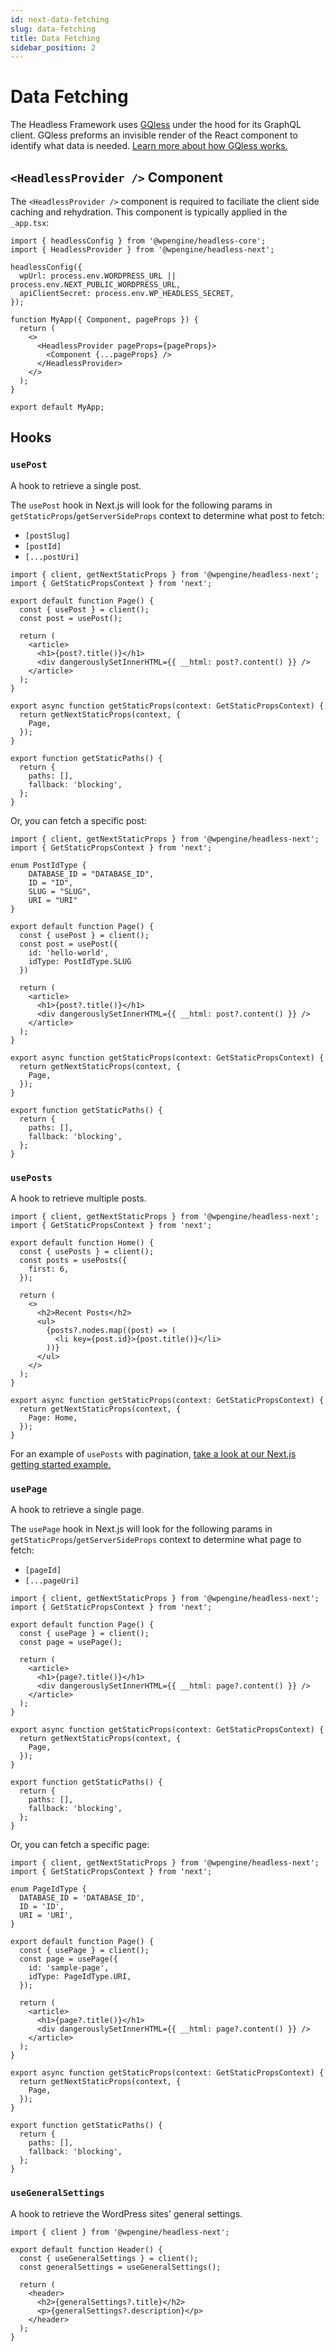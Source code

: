 ```yaml
---
id: next-data-fetching
slug: data-fetching
title: Data Fetching
sidebar_position: 2
---
```


# Data Fetching

The Headless Framework uses [GQless](https://gqless.com/react/fetching-data) under the hood for its GraphQL client. GQless preforms an invisible render of the React component to identify what data is needed. [Learn more about how GQless works.](https://gqless.com/intro/how-it-works)

## `<HeadlessProvider />` Component

The `<HeadlessProvider />` component is required to faciliate the client side caching and rehydration. This component is typically applied in the `_app.tsx`:

```tsx title="/src/pages/_app.tsx" {2,12-14}
import { headlessConfig } from '@wpengine/headless-core';
import { HeadlessProvider } from '@wpengine/headless-next';

headlessConfig({
  wpUrl: process.env.WORDPRESS_URL || process.env.NEXT_PUBLIC_WORDPRESS_URL,
  apiClientSecret: process.env.WP_HEADLESS_SECRET,
});

function MyApp({ Component, pageProps }) {
  return (
    <>
      <HeadlessProvider pageProps={pageProps}>
        <Component {...pageProps} />
      </HeadlessProvider>
    </>
  );
}

export default MyApp;
```

## Hooks

### `usePost`

A hook to retrieve a single post.

The `usePost` hook in Next.js will look for the following params in `getStaticProps`/`getServerSideProps` context to determine what post to fetch:

* `[postSlug]`
* `[postId]`
* `[...postUri]`

```tsx title="/src/pages/posts/[postSlug].tsx" {6,10,11}
import { client, getNextStaticProps } from '@wpengine/headless-next';
import { GetStaticPropsContext } from 'next';

export default function Page() {
  const { usePost } = client();
  const post = usePost();

  return (
    <article>
      <h1>{post?.title()}</h1>
      <div dangerouslySetInnerHTML={{ __html: post?.content() }} />
    </article>
  );
}

export async function getStaticProps(context: GetStaticPropsContext) {
  return getNextStaticProps(context, {
    Page,
  });
}

export function getStaticPaths() {
  return {
    paths: [],
    fallback: 'blocking',
  };
}
```

Or, you can fetch a specific post:

```tsx {4-9,13-16}
import { client, getNextStaticProps } from '@wpengine/headless-next';
import { GetStaticPropsContext } from 'next';

enum PostIdType {
    DATABASE_ID = "DATABASE_ID",
    ID = "ID",
    SLUG = "SLUG",
    URI = "URI"
}

export default function Page() {
  const { usePost } = client();
  const post = usePost({
    id: 'hello-world',
    idType: PostIdType.SLUG
  })

  return (
    <article>
      <h1>{post?.title()}</h1>
      <div dangerouslySetInnerHTML={{ __html: post?.content() }} />
    </article>
  );
}

export async function getStaticProps(context: GetStaticPropsContext) {
  return getNextStaticProps(context, {
    Page,
  });
}

export function getStaticPaths() {
  return {
    paths: [],
    fallback: 'blocking',
  };
}
```

### `usePosts`

A hook to retrieve multiple posts.

```tsx title="src/pages/index.tsx" {6-8,14-16}
import { client, getNextStaticProps } from '@wpengine/headless-next';
import { GetStaticPropsContext } from 'next';

export default function Home() {
  const { usePosts } = client();
  const posts = usePosts({
    first: 6,
  });

  return (
    <>
      <h2>Recent Posts</h2>
      <ul>
        {posts?.nodes.map((post) => (
          <li key={post.id}>{post.title()}</li>
        ))}
      </ul>
    </>
  );
}

export async function getStaticProps(context: GetStaticPropsContext) {
  return getNextStaticProps(context, {
    Page: Home,
  });
}
```

For an example of `usePosts` with pagination, [take a look at our Next.js getting started example.](https://github.com/wpengine/headless-framework/blob/canary/examples/next/getting-started/src/pages/posts/index.tsx#L17-L22)

### `usePage`

A hook to retrieve a single page.

The `usePage` hook in Next.js will look for the following params in `getStaticProps`/`getServerSideProps` context to determine what page to fetch:

* `[pageId]`
* `[...pageUri]`

```tsx title="/src/pages/[...pageUri].tsx" {6,10,11}
import { client, getNextStaticProps } from '@wpengine/headless-next';
import { GetStaticPropsContext } from 'next';

export default function Page() {
  const { usePage } = client();
  const page = usePage();

  return (
    <article>
      <h1>{page?.title()}</h1>
      <div dangerouslySetInnerHTML={{ __html: page?.content() }} />
    </article>
  );
}

export async function getStaticProps(context: GetStaticPropsContext) {
  return getNextStaticProps(context, {
    Page,
  });
}

export function getStaticPaths() {
  return {
    paths: [],
    fallback: 'blocking',
  };
}
```

Or, you can fetch a specific page:

```tsx {4-8,12-15,19-20}
import { client, getNextStaticProps } from '@wpengine/headless-next';
import { GetStaticPropsContext } from 'next';

enum PageIdType {
  DATABASE_ID = 'DATABASE_ID',
  ID = 'ID',
  URI = 'URI',
}

export default function Page() {
  const { usePage } = client();
  const page = usePage({
    id: 'sample-page',
    idType: PageIdType.URI,
  });

  return (
    <article>
      <h1>{page?.title()}</h1>
      <div dangerouslySetInnerHTML={{ __html: page?.content() }} />
    </article>
  );
}

export async function getStaticProps(context: GetStaticPropsContext) {
  return getNextStaticProps(context, {
    Page,
  });
}

export function getStaticPaths() {
  return {
    paths: [],
    fallback: 'blocking',
  };
}
```

### `useGeneralSettings`

A hook to retrieve the WordPress sites' general settings.

```tsx title="/src/components/header.tsx" {5,9-10}
import { client } from '@wpengine/headless-next';

export default function Header() {
  const { useGeneralSettings } = client();
  const generalSettings = useGeneralSettings();

  return (
    <header>
      <h2>{generalSettings?.title}</h2>
      <p>{generalSettings?.description}</p>
    </header>
  );
}
```